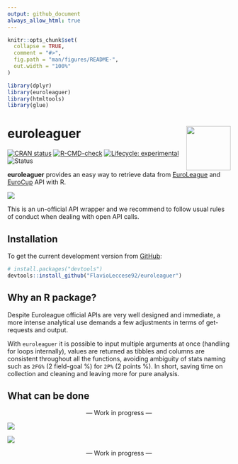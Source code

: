 ```yaml
---
output: github_document
always_allow_html: true
---
```


<!-- README.md is generated from README.Rmd. Please edit that file -->

```r
knitr::opts_chunk$set(
  collapse = TRUE,
  comment = "#>",
  fig.path = "man/figures/README-",
  out.width = "100%"
)
```

```r
library(dplyr)
library(euroleaguer)
library(htmltools)
library(glue)
```

# euroleaguer <img src="man/figures/logo.png" align="right" width="100px"/>

<!-- badges: start -->

[![CRAN status](https://www.r-pkg.org/badges/version/euroleaguer)](https://CRAN.R-project.org/package=euroleaguer) [![R-CMD-check](https://github.com/FlavioLeccese92/euroleaguer/actions/workflows/R-CMD-check.yaml/badge.svg)](https://github.com/FlavioLeccese92/euroleaguer/actions/workflows/R-CMD-check.yaml) [![Lifecycle: experimental](https://img.shields.io/badge/lifecycle-experimental-orange.svg)](https://lifecycle.r-lib.org/articles/stages.html#experimental) ![Status](https://progress-bar.dev/75/?title=progress)

<!-- badges: end -->

**euroleaguer** provides an easy way to retrieve data from [EuroLeague](https://www.euroleaguebasketball.net/euroleague/) and [EuroCup](https://www.euroleaguebasketball.net/eurocup/) API with R.


![](man/figures/double-logo.png)



This is an un-official API wrapper and we recommend to follow usual rules of conduct when dealing with open API calls.

## Installation

To get the current development version from [GitHub](https://github.com/):

```r
# install.packages("devtools")
devtools::install_github("FlavioLeccese92/euroleaguer")
```

## Why an R package?

Despite Euroleague official APIs are very well designed and immediate, a more 
intense analytical use demands a few adjustments in terms of get-requests and output.

With `euroleaguer` it is possible to input multiple arguments at once (handling 
for loops internally), values are returned as tibbles and columns are consistent 
throughout all the functions, avoiding ambiguity of stats naming such as `2FG%` (2 field-goal %) for `2P%` (2 points %). In short, saving time on collection and cleaning and leaving more for pure analysis.

## What can be done

<center>--- Work in progress ---</center>

![](vignette/man/figures/team-stats-radarchart.png)

![](vignettes/man/figures/team-stats-court.png)

<center>--- Work in progress ---</center>
